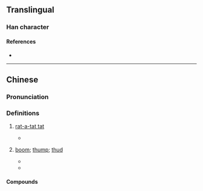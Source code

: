 {{character info/new}}
==Translingual==

===Han character===
{{Han char|rn=30|rad=口|as=05|sn=8|four=67033|canj=RHEY|ids=⿰口冬}}

====References====
* {{Han ref|kx=0185.211|hdz=10608.010|uh=549A|ud=21658|bh=A94E|bd=43342}}

----

==Chinese==
{{zh-forms}}

===Pronunciation===
{{zh-pron
|m=dōng
|c=dung1
|cat=n
}}

===Definitions===
{{zh-hanzi}}

# {{lb|zh|onomatopoeia}} {{gloss|sound of drum, of repeated hit}} [[rat-a-tat tat]]
#* {{zh-x|他 咚-咚-咚 使勁 地{de} 敲門。|He rained blows on the door.}}
# {{lb|zh|onomatopoeia}} {{gloss|sound of something falling}} [[boom]]; [[thump]]; [[thud]]
#* {{zh-x|郵差 把 郵包 '''咚''' 地{de} 一 聲 扔 在 地板 上。|The postman '''plonked''' the mail bag on the floor.}}
#* {{zh-x|他 從 樹 上 '''咚''' 地{de} 一 聲 摔 在 了 地 上。|He fell out of the tree and landed on the ground with a '''thud'''.}}

====Compounds====
{{zh-der|咕咚咕咚|叮叮咚咚|咚咚|咕咚|呆不龍咚|叮咚叮咚|撲咚咚|撲咚|醉貌咕咚|黑咕籠咚}}